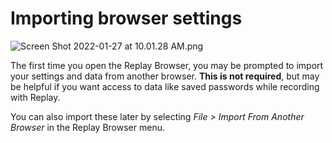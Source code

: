 # Importing browser settings

![Screen Shot 2022-01-27 at 10.01.28 AM.png](/media/getting-started/bug-reports/installing-the-replay-browser/importing-browser-settings/Screen_Shot_2022-01-27_at_10.01.28_AM.png)

The first time you open the Replay Browser, you may be prompted to import your settings and data from another browser. **This is not required**, but may be helpful if you want access to data like saved passwords while recording with Replay.

You can also import these later by selecting *File > Import From Another Browser* in the Replay Browser menu.